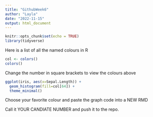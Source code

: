 ```yaml
---
title: "GithubWeek6"
author: "Layla"
date: "2022-11-15"
output: html_document
---
```


```r
knitr::opts_chunk$set(echo = TRUE)
library(tidyverse)
```

Here is a list of all the named colours in R
```r
col <- colors()
colors()
```
Change the number in square brackets to view the colours above
```r
ggplot(iris, aes(x=Sepal.Length)) +
  geom_histogram(fill=col[64]) +
  theme_minimal()
```

Choose your favorite colour and paste the graph code into a NEW RMD

Call it YOUR CANDIATE NUMBER and push it to the repo.

